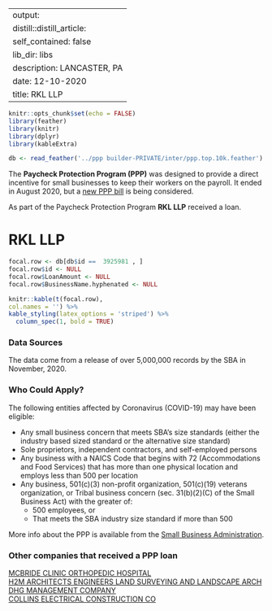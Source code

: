 
---
output:
  distill::distill_article:
    self_contained: false
    lib_dir: libs
description: LANCASTER, PA 
date: 12-10-2020
title: RKL LLP 
---




```r
knitr::opts_chunk$set(echo = FALSE)
library(feather)
library(knitr)
library(dplyr)
library(kableExtra)

db <- read_feather('../ppp builder-PRIVATE/inter/ppp.top.10k.feather')

```



The **Paycheck Protection Program (PPP)** was designed to provide a direct incentive for small businesses to keep their workers on the payroll. It ended in August 2020, but a [new PPP bill](https://thehill.com/policy/finance/529092-bipartisan-support-for-new-ppp-loans-gains-momentum-in-congress) is being considered.

As part of the Paycheck Protection Program **RKL LLP** received a loan.


# RKL LLP 

```r
focal.row <- db[db$id ==  3925981 , ]
focal.row$id <- NULL
focal.row$LoanAmount <- NULL
focal.row$BusinessName.hyphenated <- NULL

knitr::kable(t(focal.row), 
col.names = '') %>%
kable_styling(latex_options = 'striped') %>%
  column_spec(1, bold = TRUE)


```

### Data Sources

The data come from a release of over 5,000,000 records by the SBA in November, 2020.


### Who Could Apply?

The following entities affected by Coronavirus (COVID-19) may have been eligible:

+ Any small business concern that meets SBA’s size standards (either the industry based sized standard or the alternative size standard)
+ Sole proprietors, independent contractors, and self-employed persons
+ Any business with a NAICS Code that begins with 72 (Accommodations and Food Services) that has more than one physical location and employs less than 500 per location
+ Any business, 501(c)(3) non-profit organization, 501(c)(19) veterans organization, or Tribal business concern (sec. 31(b)(2)(C) of the Small Business Act) with the greater of:
  + 500 employees, or 
  + That meets the SBA industry size standard if more than 500


More info about the PPP is available from the [Small Business Administration](https://www.sba.gov/funding-programs/loans/coronavirus-relief-options/paycheck-protection-program).

 
### Other companies that received a PPP loan 
   
 [MCBRIDE CLINIC ORTHOPEDIC HOSPITAL](/Paycheck-Protection-Program/3033551-MCBRIDE-CLINIC-ORTHOPEDIC-HOSPITAL) <br> [H2M ARCHITECTS ENGINEERS LAND SURVEYING AND LANDSCAPE ARCH](/Paycheck-Protection-Program/1934580-H2M-ARCHITECTS-ENGINEERS-LAND-SURVEYING-AND-LANDSCAPE-ARCH) <br> [DHG MANAGEMENT COMPANY](/Paycheck-Protection-Program/1289398-DHG-MANAGEMENT-COMPANY) <br> [COLLINS ELECTRICAL CONSTRUCTION CO](/Paycheck-Protection-Program/1002650-COLLINS-ELECTRICAL-CONSTRUCTION-CO) <br>